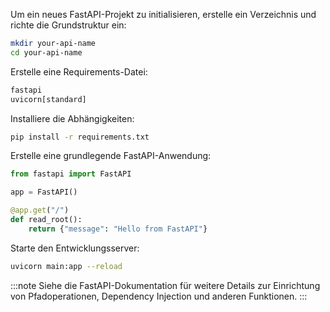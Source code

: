 Um ein neues FastAPI-Projekt zu initialisieren, erstelle ein Verzeichnis und richte die Grundstruktur ein:

```bash
mkdir your-api-name
cd your-api-name
```

Erstelle eine Requirements-Datei:

```txt title="requirements.txt"
fastapi
uvicorn[standard]
```

Installiere die Abhängigkeiten:

```bash
pip install -r requirements.txt
```

Erstelle eine grundlegende FastAPI-Anwendung:

```py title="main.py"
from fastapi import FastAPI

app = FastAPI()

@app.get("/")
def read_root():
    return {"message": "Hello from FastAPI"}
```

Starte den Entwicklungsserver:

```bash
uvicorn main:app --reload
```

:::note
Siehe die FastAPI-Dokumentation für weitere Details zur Einrichtung von Pfadoperationen, Dependency Injection und anderen Funktionen.
:::
